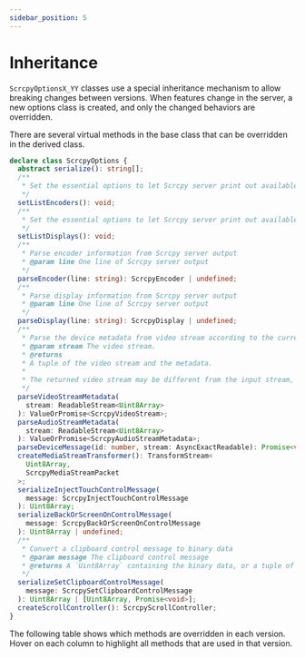 ---
sidebar_position: 5
---

# Inheritance


`ScrcpyOptionsX_YY` classes use a special inheritance mechanism to allow breaking changes between versions. When features change in the server, a new options class is created, and only the changed behaviors are overridden.

There are several virtual methods in the base class that can be overridden in the derived class.

```ts
declare class ScrcpyOptions {
  abstract serialize(): string[];
  /**
   * Set the essential options to let Scrcpy server print out available encoders.
   */
  setListEncoders(): void;
  /**
   * Set the essential options to let Scrcpy server print out available displays.
   */
  setListDisplays(): void;
  /**
   * Parse encoder information from Scrcpy server output
   * @param line One line of Scrcpy server output
   */
  parseEncoder(line: string): ScrcpyEncoder | undefined;
  /**
   * Parse display information from Scrcpy server output
   * @param line One line of Scrcpy server output
   */
  parseDisplay(line: string): ScrcpyDisplay | undefined;
  /**
   * Parse the device metadata from video stream according to the current version and options.
   * @param stream The video stream.
   * @returns
   * A tuple of the video stream and the metadata.
   *
   * The returned video stream may be different from the input stream, and should be used for further processing.
   */
  parseVideoStreamMetadata(
    stream: ReadableStream<Uint8Array>
  ): ValueOrPromise<ScrcpyVideoStream>;
  parseAudioStreamMetadata(
    stream: ReadableStream<Uint8Array>
  ): ValueOrPromise<ScrcpyAudioStreamMetadata>;
  parseDeviceMessage(id: number, stream: AsyncExactReadable): Promise<void>;
  createMediaStreamTransformer(): TransformStream<
    Uint8Array,
    ScrcpyMediaStreamPacket
  >;
  serializeInjectTouchControlMessage(
    message: ScrcpyInjectTouchControlMessage
  ): Uint8Array;
  serializeBackOrScreenOnControlMessage(
    message: ScrcpyBackOrScreenOnControlMessage
  ): Uint8Array | undefined;
  /**
   * Convert a clipboard control message to binary data
   * @param message The clipboard control message
   * @returns A `Uint8Array` containing the binary data, or a tuple of the binary data and a promise that resolves when the clipboard is updated on the device
   */
  serializeSetClipboardControlMessage(
    message: ScrcpySetClipboardControlMessage
  ): Uint8Array | [Uint8Array, Promise<void>];
  createScrollController(): ScrcpyScrollController;
}
```

The following table shows which methods are overridden in each version. Hover on each column to highlight all methods that are used in that version.

<Interactive />
